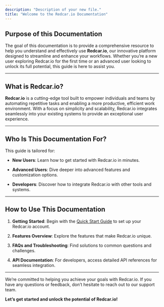 ```yaml
---
description: "Description of your new file."
title: "Welcome to the Redcar.io Documentation"
---
```


## Purpose of this Documentation

The goal of this documentation is to provide a comprehensive resource to help you understand and effectively use **Redcar.io**, our innovative platform designed to streamline and enhance your workflows. Whether you’re a new user exploring Redcar.io for the first time or an advanced user looking to unlock its full potential, this guide is here to assist you.

***

## What is Redcar.io?

**Redcar.io** is a cutting-edge tool built to empower individuals and teams by automating repetitive tasks and enabling a more productive, efficient work environment. With a focus on simplicity and scalability, Redcar.io integrates seamlessly into your existing systems to provide an exceptional user experience.

***

## Who Is This Documentation For?

This guide is tailored for:

* **New Users**: Learn how to get started with Redcar.io in minutes.

* **Advanced Users**: Dive deeper into advanced features and customization options.

* **Developers**: Discover how to integrate Redcar.io with other tools and systems.

***

## How to Use This Documentation

1. **Getting Started**: Begin with the [Quick Start Guide](#) to set up your Redcar.io account.

2. **Features Overview**: Explore the features that make Redcar.io unique.

3. **FAQs and Troubleshooting**: Find solutions to common questions and challenges.

4. **API Documentation**: For developers, access detailed API references for seamless integration.

***

We’re committed to helping you achieve your goals with Redcar.io. If you have any questions or feedback, don’t hesitate to reach out to our support team.

**Let’s get started and unlock the potential of Redcar.io!**